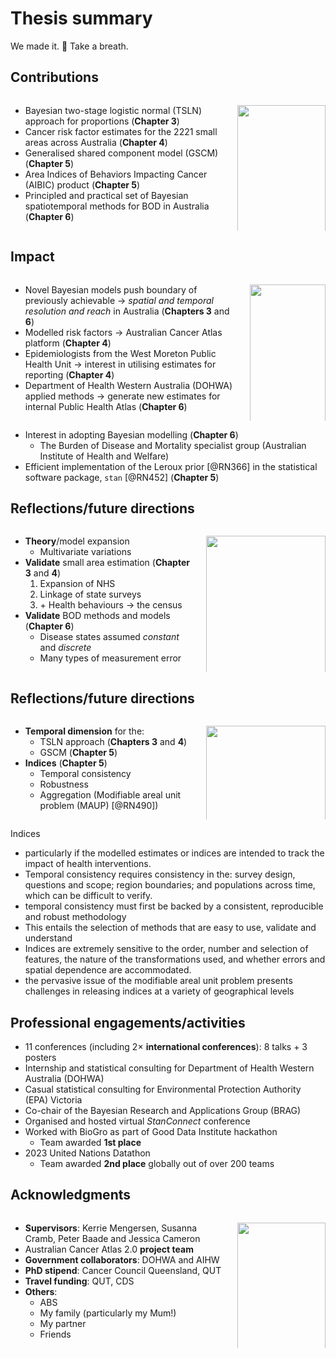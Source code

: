<!-- ----------------------------------------------------------------- -->
# Thesis summary {background-color="#fff0a2"}

<div class="small-text">We made <span class="blB">it</span>. 🎉 Take a breath. </div>

<!-- ----------------------------------------------------------------- -->
## Contributions {.smaller}

::::: {.columns}

:::: {.column width="68%"}
::: {.incremental}
- Bayesian two-stage logistic normal (TSLN) approach for proportions <span class="small-text">(**Chapter 3**)</span>
- Cancer risk factor estimates for the 2221 small areas across Australia <span class="small-text">(**Chapter 4**)</span>
- Generalised shared component model (GSCM) <span class="small-text">(**Chapter 5**)</span>
- Area Indices of Behaviors Impacting Cancer (AIBIC) product <span class="small-text">(**Chapter 5**)</span>
- Principled and practical set of Bayesian spatiotemporal methods for BOD in Australia <span class="small-text">(**Chapter 6**)</span>
:::
::::

:::: {.column width="28%"}
![](imgs/contributions.webp){width=100% .soft-edges}

::::

:::::

<!-- ----------------------------------------------------------------- -->
## Impact {.smaller}

::::: {.columns}

:::: {.column width="72%"}
::: {.incremental}
- Novel Bayesian models <span class="blB">push boundary</span> of previously achievable $\to$ *spatial and temporal resolution and reach* in Australia <span class="small-text">(**Chapters 3** and **6**)</span>
- Modelled risk factors $\to$ <span class="blB">Australian Cancer Atlas</span> platform <span class="small-text">(**Chapter 4**)</span>
- Epidemiologists from the <span class="blB">West Moreton Public Health Unit</span> $\to$ interest in utilising estimates for reporting <span class="small-text">(**Chapter 4**)</span>
- <span class="blB">Department of Health Western Australia (DOHWA)</span> applied methods $\to$ generate new estimates for internal Public Health Atlas <span class="small-text">(**Chapter 6**)</span>
:::
::::

:::: {.column width="24%"}
![](imgs/impact.webp){width=100% .soft-edges}

::::

:::::

:::: {.fragment}
::: {.incremental}
- Interest in adopting Bayesian modelling <span class="small-text">(**Chapter 6**)</span>
	- The Burden of Disease and Mortality specialist group (<span class="blB">Australian Institute of Health and Welfare</span>)
- Efficient implementation of the <span class="blB">Leroux prior</span> [@RN366] in the statistical software package, $\texttt{stan}$ [@RN452] <span class="small-text">(**Chapter 5**)</span>
:::
::::

<!-- ----------------------------------------------------------------- 
## Limitations/reflection {.smaller}

::::: {.columns}

:::: {.column width="58%"}
::: {.incremental}
 - <span class="blB">Improving</span> spatial resolution: <span class="blR">double edged sword</span>
 - **Reliability** of small area level estimates $\to$ <span class="blR">contingent</span> on quality of validation data.
:::
::::

:::: {.column width="38%"}
![](imgs/limitations.webp){width=100% .soft-edges}

::::

:::::

::: {.notes}
Improving spatial resolution
 - better models $=$ more high-resolution estimates of health (atlas platforms).
 - introduces the challenge of navigating decision making with multidimensional health information (with uncertainty)
 - given that decision paralysis can impede effective policy, only present essential information in an easily understandable manner
 - Australian Cancer Atlas great example of this
 - Chapter 5 presents our solution. 
Reliability
- health departments (report to policymakers) proving validity becomes increasingly important and complex; possibly made more difficult with the adoption of Bayesian models. 
- Chapter 6 compares estimates from Bayesian models with those from previous approaches: solid agreement. 
- Not always possible
- survey data, for example, the ultimate, but impractical, validation dataset would be health data for the entire population.  
::: -->

<!-- ----------------------------------------------------------------- -->
## Reflections/future directions {.smaller}

::::: {.columns}

:::: {.column width="58%"}
::: {.incremental}
- **Theory**/model expansion
	- Multivariate variations
- **Validate** small area estimation <span class="small-text">(**Chapter 3** and **4**)</span>
	1. Expansion of NHS
	2. Linkage of state surveys
	3. $+$ Health behaviours $\to$ the census
- **Validate** BOD methods and models <span class="small-text">(**Chapter 6**)</span>
	- Disease states assumed *constant* and *discrete*
	- Many types of measurement error
:::
::::

:::: {.column width="38%"}
![](imgs/future_directions.webp){width=100% .soft-edges}

::::

:::::

<!-- ----------------------------------------------------------------- -->
## Reflections/future directions {.smaller}

::::: {.columns}

:::: {.column width="58%"}
::: {.incremental}
- **Temporal dimension** for the:
	- TSLN approach <span class="small-text">(**Chapters 3** and **4**)</span>
	- GSCM <span class="small-text">(**Chapter 5**)</span>
- **Indices** <span class="small-text">(**Chapter 5**)</span>
	- Temporal consistency
	- Robustness
	- Aggregation <span class="small-text">(Modifiable areal unit problem (MAUP) [@RN490])</span>
:::
::::

:::: {.column width="38%"}
![](imgs/future_directions.webp){width=100% .soft-edges}

::::

:::::

::: {.notes}
Indices

 - particularly if the modelled estimates or indices are intended to track the impact of health interventions. 
 - Temporal consistency requires consistency in the: survey design, questions and scope; region boundaries; and populations across time, which can be difficult to verify. 
 - temporal consistency must first be backed by a consistent, reproducible and robust methodology
 - This entails the selection of methods that are easy to use, validate and understand
 - Indices are extremely sensitive to the order, number and selection of features, the nature of the transformations used, and whether errors and spatial dependence are accommodated. 
 - the pervasive issue of the modifiable areal unit problem presents challenges in releasing indices at a variety of geographical levels 
:::

<!-- ----------------------------------------------------------------- -->
## Professional engagements/activities {.smaller}

::: {.incremental}
 - 11 conferences (including 2$\times$ **international conferences**): 8 talks $+$ 3 posters
 - Internship and statistical consulting for <span class="blB">Department of Health Western Australia (DOHWA)</span>
 - Casual statistical consulting for <span class="blB">Environmental Protection Authority (EPA) Victoria</span>
 - Co-chair of the <span class="blB">Bayesian Research and Applications Group (BRAG)</span>
 - Organised and hosted virtual <span class="blB">*StanConnect* conference</span>
 - Worked with BioGro as part of <span class="blB">Good Data Institute</span> hackathon
	- Team awarded **1st place**
 - <span class="blB">2023 United Nations Datathon</span>
	- Team awarded **2nd place** globally out of over 200 teams
:::
 
<!-- ----------------------------------------------------------------- -->
## Acknowledgments {.smaller}

::::: {.columns}

:::: {.column width="68%"}
- **Supervisors**: Kerrie Mengersen, Susanna Cramb, Peter Baade and Jessica Cameron
- Australian Cancer Atlas 2.0 **project team**
- **Government collaborators**: DOHWA and AIHW
- **PhD stipend**: Cancer Council Queensland, QUT
- **Travel funding**: QUT, CDS
- **Others**:
	- ABS
	- My family (particularly my <span class="blB">Mum!</span>)
	- My partner
	- Friends
::::

:::: {.column width="28%"}
![](imgs/ack.webp){width=100% .soft-edges}

::::

:::::
